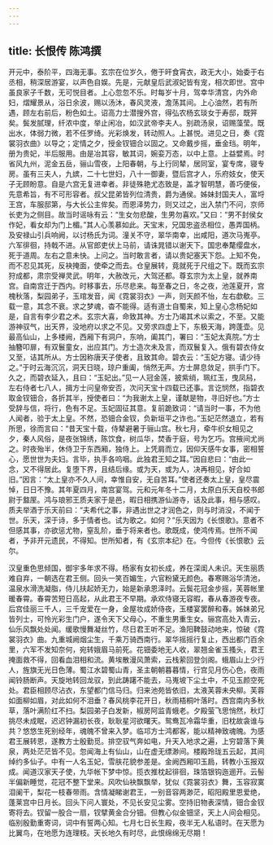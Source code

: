 ```yaml
---
---
---
```

title: 长恨传 陈鸿撰
---



开元中，泰阶平，四海无事。玄宗在位岁久，倦于旰食宵衣，政无大小，始委于右丞相，稍深居游宴，以声色自娱。先是，元献皇后武淑妃皆有宠，相次即世。宫中虽良家子千数，无可悦目者。上心忽忽不乐。时每岁十月，驾幸华清宫，内外命妇，熠耀景从，浴日余波，赐以汤沐，春风灵液，澹荡其间。上心油然，若有所遇，顾左右前后，粉色如土。诏高力士潜搜外宫，得弘农杨玄琰女于寿邸，既笄矣。鬓发腻理，纤浓中度，举止闲冶，如汉武帝李夫人。别疏汤泉，诏赐藻莹。既出水，体弱力微，若不任罗绮。光彩焕发，转动照人。上甚悦。进见之日，奏《霓裳羽衣曲》以导之；定情之夕，授金钗钿合以固之。又命戴步摇，垂金珰。明年，册为贵妃，半后服用。由是冶其容，敏其词，婉娈万态，以中上意。上益嬖焉。时省风九州，泥金五岳，骊山雪夜，上阳春朝，与上行同辇，居同室，宴专席，寝专房。虽有三夫人，九嫔，二十七世妇，八十一御妻，暨后宫才人，乐府妓女，使天子无顾盼意。自是六宫无复进幸者。非徒殊艳尤态致是，盖才智明慧，善巧便佞，先意希旨，有不可形容者。叔父昆弟皆列位清贵，爵为通侯。姊妹封国夫人，富埒王宫，车服邸第，与大长公主侔矣。而恩泽势力，则又过之，出入禁门不问，京师长吏为之侧目。故当时谣咏有云：“生女勿悲酸，生男勿喜欢。”又曰：“男不封侯女作妃，看女却为门上楣。”其人心羡慕如此。天宝末，兄国忠盗丞相位，愚弄国柄。及安禄山引兵响阙，以讨杨氏为词。潼关不守，翠华南幸，出咸阳，道次马嵬亭。六军徘徊，持戟不进。从官郎吏伏上马前，请诛晁错以谢天下。国忠奉氂缨盘水，死于道周。左右之意未快。上问之。当时敢言者，请以贵妃塞天下怨。上知不免，而不忍见其死，反袂掩面，使牵之而去。仓皇展转，竟就死于尺组之下。既而玄宗狩成都，肃宗受禅灵武。明年，大赦改元，大驾还都。尊玄宗为太上皇，就养南宫。自南宫迁于西内。时移事去，乐尽悲来。每至春之日，冬之夜，池莲夏开，宫槐秋落，梨园弟子，玉琯发音，闻《霓裳羽衣》一声，则天颜不怡，左右歔欷。三载一意，其念不衰。求之梦魂，杳不能得。适有道士自蜀来，知上皇心念杨妃如是，自言有李少君之术。玄宗大喜，命致其神。方士乃竭其术以索之，不至。又能游神驭气，出天界，没地府以求之不见。又旁求四虚上下，东极天海，跨蓬壶。见最高仙山，上多楼阙，西厢下有洞户，东响，阖其门，署曰：“玉妃太真院。”方士抽簪叩扉，有双鬟童女，出应其门。方士造次未及言，而双鬟复入。俄有碧衣侍女又至，诘其所从。方士因称唐天子使者，且致其命。碧衣云：“玉妃方寝。请少待之。”于时云海沉沉，洞天日晓，琼户重阖，悄然无声。方士屏息敛足，拱手门下。久之，而碧衣延入，且曰：“玉妃出。”见一人冠金莲，披紫绡，珮红玉，曳凤舄，左右侍者七八人，揖方士问皇帝安否，次问天宝十四载已还事。言讫悯然，指碧衣取金钗钿合，各折其半，授使者曰：“为我谢太上皇，谨献是物，寻旧好也。”方士受辞与信，将行，色有不足。玉妃固征其意。复前跪致词：“请当时一事，不为他人闻者，验于太上皇。不然，恐钿合金钗，负新垣平之诈也。”玉妃茫然退立，若有所思，徐而言曰：“昔天宝十载，侍辇避暑于骊山宫。秋七月，牵牛织女相见之夕，秦人风俗，是夜张锦绣，陈饮食，树瓜华，焚香于庭，号为乞巧。宫掖间尤尚之。时夜殆半，休侍卫于东西厢，独侍上。上凭肩而立，因仰天感牛女事，密相誓心，愿世世为夫妇。言毕，执手各呜咽。此独君王知之耳。”因自悲曰：“由此一念，又不得居此。复堕下界，且结后缘。或为天，或为人，决再相见，好合如旧。”因言：“太上皇亦不久人间，幸惟自安，无自苦耳。”使者还奏太上皇，皇尽震悼，日日不豫。其年夏四月，南宫宴驾。元和元年冬十二月，太原白乐天自校书郎尉于盩厔。鸿与琅邪王质夫家于是邑，暇日相携游仙游寺，话及此事，相与感叹。质夫举酒于乐天前曰：“夫希代之事，非遇出世之才润色之，则与时消没，不闻于世。乐天，深于诗，多于情者也。试为歌之。如何？”乐天因为《长恨歌》。意者不但感其事，亦欲惩尤物，窒乱阶，垂于将来者也。歌既成，使鸿传焉。世所不闻者，予非开元遗民，不得知。世所知者，有《玄宗本纪》在。今但传《长恨歌》云尔。

汉皇重色思倾国，御宇多年求不得。杨家有女初长成，养在深闺人未识。天生丽质难自弃，一朝选在君王侧。回头一笑百媚生，六官粉黛无颜色。春寒赐浴华清池，温泉水滑洗凝脂，侍儿扶起娇无力，始是新承恩泽时。云鬓花冠金步摇，芙蓉帐里暖春霄。春霄苦短日高起，从此君王不早期。承欢侍寝无容暇，春从春游夜专夜。后宫佳丽三千人，三千宠爱在一身，金屋妆成娇侍夜，玉楼宴罢醉和春。姊妹弟兄皆列士，可怜光彩生门户，遂令天下父母心，不重生男重生女。骊宫高处入青云，仙乐风飘处处闻。缓歌慢舞凝丝竹，尽日君王听不足。渔阳鞞鼓动地来，惊破《霓裳羽衣》曲。九重城阙烟尘生，千乘万骑西南行。翠华摇摇行复止，西出都门百余里，六军不发知奈何，宛转娥眉马前死。花钿委地无人收，翠翘金雀玉搔头，君王掩面救不得，回看血泪相和流。黄埃散漫风萧索，云栈萦回登剑阁。蛾眉山上少行人，旌旗无光日色薄。蜀江水碧蜀山青，圣主朝朝暮暮情，行宫见月伤心色，夜雨闻铃肠断声。天旋地转回龙驭，到此踌躇不能去，马嵬坡下尘土中，不见玉颜空死处。君臣相顾尽沾衣，东望都门信马归。归来池苑皆依旧，太液芙蓉未央柳。芙蓉如面柳如眉，对此如何不泪垂？春风桃李花开日，秋雨梧桐叶落时。西宫南内多秋草，落叶满阶红不扫。梨园弟子白发新，椒房阿监青蛾老。夕殿萤飞思悄然，秋灯挑尽未成眠，迟迟钟漏初长夜，耿耿星河欲曙天。鸳鸯瓦冷霜华重，旧枕故衾谁与共？悠悠生死别经年，魂魄不曾来入梦。临邛方士鸿都客，能以精神致魂魄。为感君王展转恩，遂教方士殷勤觅。排空驭气奔如电，升天入地求之遍，上穷碧落下黄泉，两处茫茫皆不见。忽闻海上有仙山，山在虚无缥渺间。楼殿玲珑五云起，其间绰约多仙子。中有一人名玉妃，雪肤花貌参差是。金阙西厢叩玉扃，转教小玉报双成。闻道汉家天子使，九华帐下梦中惊。揽衣推枕起徘徊，珠箔银钩迤逦开。云髻半偏新睡觉，花冠不整下堂来。风吹仙袂飘飘举，犹似《霓裳羽衣》舞，玉容寂寞泪阑干，梨花一枝春带雨。含情凝睇谢君王，一别音容两渺茫，昭阳殿里恩爱绝，蓬莱宫中日月长。回头下问人寰处，不见长安见尘雾。空持旧物表深情，钿合金钗寄将去。钗留一股合一扇，钗擘黄金合分钿。但教心似金钿坚，天上人间会相见。临别殷勤重寄词，词中有誓两心知。七月七日长生殿，夜半无人私语时。在天愿为比翼鸟，在地愿为连理枝。天长地久有时尽，此恨绵绵无尽期！